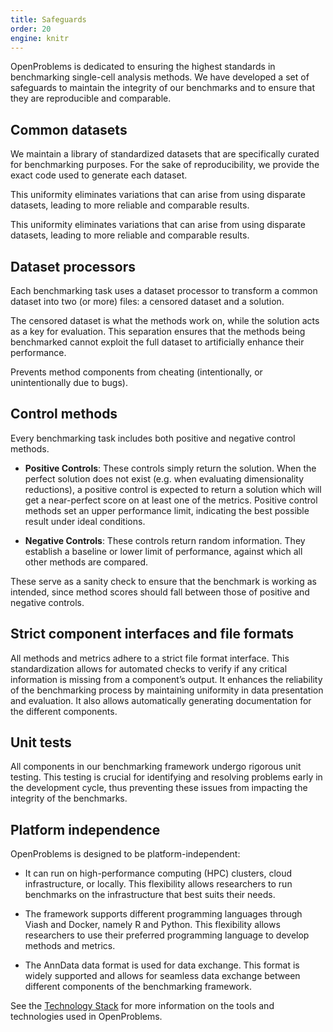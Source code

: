 ```yaml
---
title: Safeguards
order: 20
engine: knitr
---
```




OpenProblems is dedicated to ensuring the highest standards in
benchmarking single-cell analysis methods. We have developed a set of
safeguards to maintain the integrity of our benchmarks and to ensure
that they are reproducible and comparable.

## Common datasets

We maintain a library of standardized datasets that are specifically
curated for benchmarking purposes. For the sake of reproducibility, we
provide the exact code used to generate each dataset.

This uniformity eliminates variations that can arise from using
disparate datasets, leading to more reliable and comparable results.

This uniformity eliminates variations that can arise from using
disparate datasets, leading to more reliable and comparable results.

## Dataset processors

Each benchmarking task uses a dataset processor to transform a common
dataset into two (or more) files: a censored dataset and a solution.

The censored dataset is what the methods work on, while the solution
acts as a key for evaluation. This separation ensures that the methods
being benchmarked cannot exploit the full dataset to artificially
enhance their performance.

Prevents method components from cheating (intentionally, or
unintentionally due to bugs).

## Control methods

Every benchmarking task includes both positive and negative control
methods.

-   **Positive Controls**: These controls simply return the solution.
    When the perfect solution does not exist (e.g. when evaluating
    dimensionality reductions), a positive control is expected to return
    a solution which will get a near-perfect score on at least one of
    the metrics. Positive control methods set an upper performance
    limit, indicating the best possible result under ideal conditions.

-   **Negative Controls**: These controls return random information.
    They establish a baseline or lower limit of performance, against
    which all other methods are compared.

These serve as a sanity check to ensure that the benchmark is working as
intended, since method scores should fall between those of positive and
negative controls.

## Strict component interfaces and file formats

All methods and metrics adhere to a strict file format interface. This
standardization allows for automated checks to verify if any critical
information is missing from a component’s output. It enhances the
reliability of the benchmarking process by maintaining uniformity in
data presentation and evaluation. It also allows automatically
generating documentation for the different components.

## Unit tests

All components in our benchmarking framework undergo rigorous unit
testing. This testing is crucial for identifying and resolving problems
early in the development cycle, thus preventing these issues from
impacting the integrity of the benchmarks.

## Platform independence

OpenProblems is designed to be platform-independent:

-   It can run on high-performance computing (HPC) clusters, cloud
    infrastructure, or locally. This flexibility allows researchers to
    run benchmarks on the infrastructure that best suits their needs.

-   The framework supports different programming languages through Viash
    and Docker, namely R and Python. This flexibility allows researchers
    to use their preferred programming language to develop methods and
    metrics.

-   The AnnData data format is used for data exchange. This format is
    widely supported and allows for seamless data exchange between
    different components of the benchmarking framework.

See the [Technology Stack](technology_stack) for more information on the
tools and technologies used in OpenProblems.
